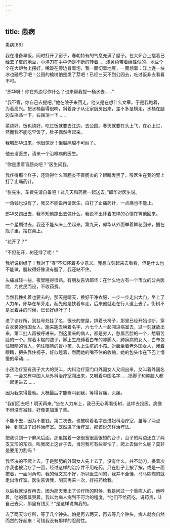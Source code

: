 ```yaml
---
---
---
```

title: 患病
---




患病[86]



我在准备早饭，同时打开了窗子，春朝特有的气息充满了屋子。在大炉台上摆着已经去了皮的地豆，小洋刀在手中仍是不断的转着……浅黄色带着绵性似的，地豆个个在大炉台上摆好，稀饭在旁边冒着泡，我一面切着地豆，一面想着：江上连一块冰也融尽了吧！公园的榆树怕是发了芽吧！已经三天不到公园去，吃过饭非去看看不可。

“郎华呀！你在外边尽作什么？也来帮我提一桶水去……”

“我不管，你自己去提吧。”他在院子来回走，他又是在想什么文章。于是我跑着，为着高兴。把水桶翻得很响，斜着身子从汪家厨房出来，差不多是横走，水桶在腿边左摇荡一下，右摇荡一下……

菜烧好，饭也烧好。吃过饭就要去江边，去公园。春天就要在头上飞，在心上过，然而我不能吃早饭了，肚子偶然疼起来。

我喊郎华进来，他很惊讶！但越痛越不可耐了。

他去请医生，请来一个治喉病的医生。

“你是患着盲肠炎吧？”医生问我。

我疼得那个样子，还晓得什么盲肠炎不盲肠炎的？眼睛发黑了，喉医生在我的臂上打了止痛药针。

“张先生，车费先请自备吧！过几天和药费一起送去。”郎华对医生说。

一角钱也没有了，我又不能说再请医生，白打了止痛药针，一点痛也不能止。

郎华又跑出去，我不知他跑出去做什么，我说不出怀着怎样的心情在等他回来。

一个星期过去，我还不能从床上坐起来。第九天，郎华从外面举着鲜花回来，插在瓶子里，摆在桌上。

“花开了？”

“不但花开，树还绿了呢！”

我听说树绿了！我对于“春”不知怀着多少意义。我想立刻起来去看看，但是什么也不能做，腿软得好像没有腿了，我还站不住。

头痛减轻一些，夜里睡得很熟。有朋友告诉郎华：在什么地方有一个市立的公共医院，为贫民而设，不收药费。

当然我挣扎着也要去的，那天是晴天，换好干净衣服，一步一步走出大门，坐上了人力车，郎华在车旁走，起先他是扶着车走，后来他就走在行人道上去了。街树不是发着芽的时候，已长好绿叶了！

进了诊疗所，到挂号处挂了名，很长的堂屋，排着长椅子，那里已经开始诊断，穿白衣裳的俄国女人，跑来跑去唤着名字，六七个人一起闯进病室去，过一刻就放出来，第二批人再被呼进来。到这里来的病人，都是穷人，愁眉苦脸的一个，愁眉苦脸的一个。撑着木棍的跛子，脚上生疮缚着白布的肿脚人，肺痨病的女人，白布包住眼睛的盲人，包住眼睛的盲小孩，头上生疮的小孩。对面坐着老外国女人，闭着眼睛，把头靠住椅子，好似睡着，然而她的嘴不住的收缩，她的包头巾在下巴上慢慢的牵动……

小孩治疗室有孩子大大的哭叫，内科治疗室门口外国女人又闯出来，又叫着外国名字，一会又有中国人从外科治疗室闯出来，又喊着中国名字……拐脚子和肿脸人都一起走进去……

因为我来得最晚。大概最后才能够叫到我，等得背痛，头痛。

“我们回去吧！明天再来。”坐在人力车上，我已无心再看街树，这样去投医，病像不但没有减轻，好像更加重了些。

不能不去，因为不要钱。第二次去，也被唤着名字走进妇科治疗室，虽等了两点钟，到底进了妇科治疗室。既然进了治疗室，那该说怎样治疗法。

把我引到一个屏风后面，那里摆着一张很宽很高很短的台子，台子的两边还立了两支叉形的东西，叫我爬上这台子去，当时我可有些害怕了，爬上去做什么呢？莫非是要用刀割吗？

我坚决的不爬上去，于是那肥的外国女人先上去了，没有什么，并不动刀，换着次序我也被治疗了一回，经过这样的治疗并不用吃药，只在肚子上按了按，或是一面按着，一面问两句，我的俄文又不好，所以医生问的，我并不全懂，马马糊糊的就走出治疗室。医生告诉我，明天再来一次，好把药给我。

以后我就没有再去，因为那天我出了诊疗所的时候，我是问过一个重病人的，他哼着，他的家属哭着。我以为病人病到不可治的程度，“他们不给药吃，说药贵，让自己去买，那里有钱买？”是这样说向我的。

去了两天诊疗所，等了几个钟头。怕是再去两天，再去等几个钟头，病人就会自然而然的好起来！可惜我没有那样的忍耐性。